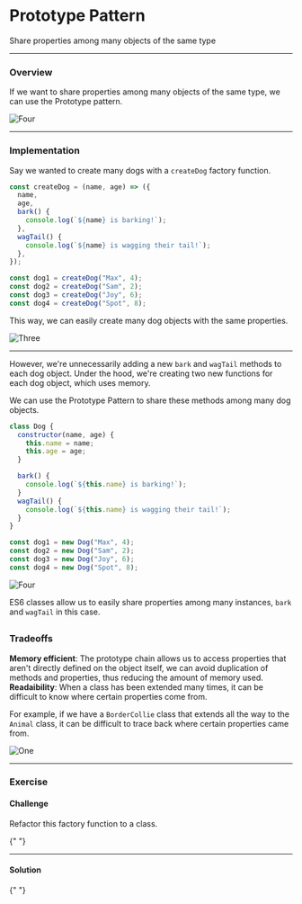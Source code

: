
# Prototype Pattern

Share properties among many objects of the same type

---

### Overview

If we want to share properties among many objects of the same type, we can use the Prototype pattern.

![Four](/design-patterns/prototype-pattern/4.png)

---

### Implementation

Say we wanted to create many dogs with a `createDog` factory function.

```js
const createDog = (name, age) => ({
  name,
  age,
  bark() {
    console.log(`${name} is barking!`);
  },
  wagTail() {
    console.log(`${name} is wagging their tail!`);
  },
});

const dog1 = createDog("Max", 4);
const dog2 = createDog("Sam", 2);
const dog3 = createDog("Joy", 6);
const dog4 = createDog("Spot", 8);
```

This way, we can easily create many dog objects with the same properties.

![Three](/design-patterns/prototype-pattern/3.png)

---

However, we're unnecessarily adding a new `bark` and `wagTail` methods to each dog object. Under the hood, we're creating two new functions for each dog object, which uses memory.

We can use the Prototype Pattern to share these methods among many dog objects.

```js
class Dog {
  constructor(name, age) {
    this.name = name;
    this.age = age;
  }

  bark() {
    console.log(`${this.name} is barking!`);
  }
  wagTail() {
    console.log(`${this.name} is wagging their tail!`);
  }
}

const dog1 = new Dog("Max", 4);
const dog2 = new Dog("Sam", 2);
const dog3 = new Dog("Joy", 6);
const dog4 = new Dog("Spot", 8);
```

![Four](/design-patterns/prototype-pattern/4.png)

ES6 classes allow us to easily share properties among many instances, `bark` and `wagTail` in this case.

## <StackBlitz name="node-zgpmfs" openFile="index.js" showDevtools view="editor" />

### Tradeoffs

<Callout type="green">
  <b>Memory efficient</b>: The prototype chain allows us to access properties
  that aren't directly defined on the object itself, we can avoid duplication of
  methods and properties, thus reducing the amount of memory used.
</Callout>

<Callout type="warning">
  <b>Readaibility</b>: When a class has been extended many times, it can be difficult to know where certain properties come from.

For example, if we have a `BorderCollie` class that extends all the way to the `Animal` class, it can be difficult to trace back where certain properties came from.

![One](/design-patterns/prototype-pattern/2.png)

</Callout>

---

### Exercise

#### Challenge

Refactor this factory function to a class.

<StackBlitz name="node-gioatn" openFile="index.js" showDevtools view="editor" />{" "}

---

#### Solution

<StackBlitz
  name="node-gzyzph"
  openFile="README.md"
  showDevtools
  view="editor"
/>{" "}
